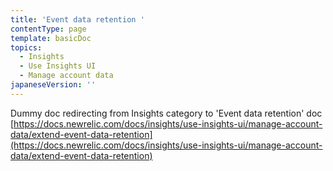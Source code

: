 ```yaml
---
title: 'Event data retention '
contentType: page
template: basicDoc
topics:
  - Insights
  - Use Insights UI
  - Manage account data
japaneseVersion: ''
---
```


Dummy doc redirecting from Insights category to 'Event data retention' doc [https://docs.newrelic.com/docs/insights/use-insights-ui/manage-account-data/extend-event-data-retention](https://docs.newrelic.com/docs/insights/use-insights-ui/manage-account-data/extend-event-data-retention)
